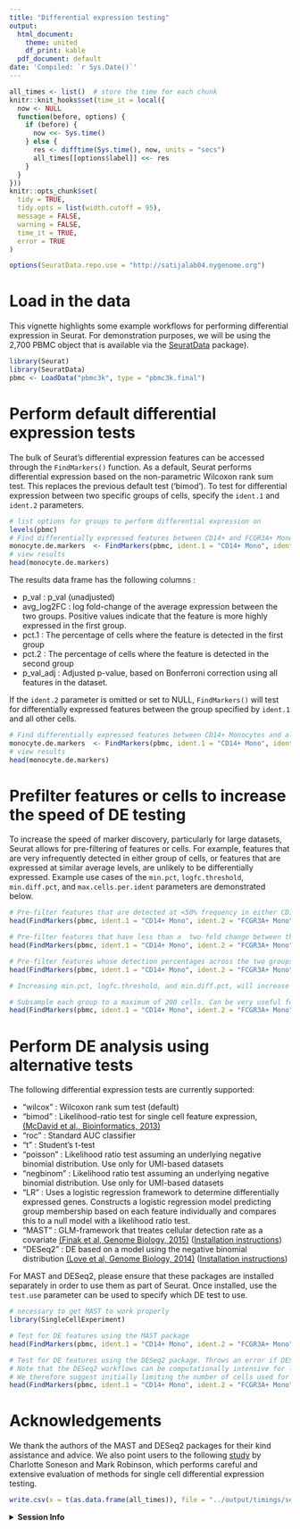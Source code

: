 ```yaml
---
title: "Differential expression testing"
output:
  html_document:
    theme: united
    df_print: kable
  pdf_document: default
date: 'Compiled: `r Sys.Date()`'
---
```


```r
all_times <- list()  # store the time for each chunk
knitr::knit_hooks$set(time_it = local({
  now <- NULL
  function(before, options) {
    if (before) {
      now <<- Sys.time()
    } else {
      res <- difftime(Sys.time(), now, units = "secs")
      all_times[[options$label]] <<- res
    }
  }
}))
knitr::opts_chunk$set(
  tidy = TRUE,
  tidy.opts = list(width.cutoff = 95),
  message = FALSE,
  warning = FALSE,
  time_it = TRUE,
  error = TRUE
)
```

```r
options(SeuratData.repo.use = "http://satijalab04.nygenome.org")
```

# Load in the data

This vignette highlights some example workflows for performing differential expression in Seurat. For demonstration purposes, we will be using the 2,700 PBMC object that is available via the [SeuratData](https://github.com/satijalab/seurat-data) package).

```r
library(Seurat)
library(SeuratData)
pbmc <- LoadData("pbmc3k", type = "pbmc3k.final")
```

# Perform default differential expression tests

The bulk of Seurat's differential expression features can be accessed through the `FindMarkers()` function.  As a default, Seurat performs differential expression based on the non-parametric Wilcoxon rank sum test. This replaces the previous default test ('bimod'). To test for differential expression between two specific groups of cells, specify the `ident.1` and `ident.2` parameters.

```r
# list options for groups to perform differential expression on
levels(pbmc)
# Find differentially expressed features between CD14+ and FCGR3A+ Monocytes
monocyte.de.markers  <- FindMarkers(pbmc, ident.1 = "CD14+ Mono", ident.2 = "FCGR3A+ Mono")
# view results
head(monocyte.de.markers)
```

The results data frame has the following columns : 

 * p_val : p_val (unadjusted)
 * avg_log2FC : log fold-change of the average expression between the two groups. Positive values indicate that the feature is more highly expressed in the first group.
 * pct.1 : The percentage of cells where the feature is detected in the first group
 * pct.2 : The percentage of cells where the feature is detected in the second group
 * p_val_adj : Adjusted p-value, based on Bonferroni correction using all features in the dataset.

If the `ident.2` parameter is omitted or set to NULL, `FindMarkers()` will test for differentially expressed features between the group specified by `ident.1` and all other cells.

```r
# Find differentially expressed features between CD14+ Monocytes and all other cells, only search for positive markers
monocyte.de.markers  <- FindMarkers(pbmc, ident.1 = "CD14+ Mono", ident.2 = NULL, only.pos = TRUE)
# view results
head(monocyte.de.markers)
```

# Prefilter features or cells to increase the speed of DE testing

To increase the speed of marker discovery, particularly for large datasets, Seurat allows for pre-filtering of features or cells. For example, features that are very infrequently detected in either group of cells, or features that are expressed at similar average levels, are unlikely to be differentially expressed. Example use cases of the `min.pct`, `logfc.threshold`, `min.diff.pct`, and `max.cells.per.ident` parameters are demonstrated below.

```r
# Pre-filter features that are detected at <50% frequency in either CD14+ Monocytes or FCGR3A+ Monocytes
head(FindMarkers(pbmc, ident.1 = "CD14+ Mono", ident.2 = "FCGR3A+ Mono", min.pct = 0.5))

# Pre-filter features that have less than a  two-fold change between the average expression of CD14+ Monocytes vs FCGR3A+ Monocytes
head(FindMarkers(pbmc, ident.1 = "CD14+ Mono", ident.2 = "FCGR3A+ Mono", logfc.threshold = log(2)))

# Pre-filter features whose detection percentages across the two groups are similar (within 0.25) 
head(FindMarkers(pbmc, ident.1 = "CD14+ Mono", ident.2 = "FCGR3A+ Mono", min.diff.pct = 0.25))

# Increasing min.pct, logfc.threshold, and min.diff.pct, will increase the speed of DE testing, but could also miss features that are prefiltered

# Subsample each group to a maximum of 200 cells. Can be very useful for large clusters, or computationally-intensive DE tests
head(FindMarkers(pbmc, ident.1 = "CD14+ Mono", ident.2 = "FCGR3A+ Mono", max.cells.per.ident = 200))
```

# Perform DE analysis using alternative tests

The following differential expression tests are currently supported:

 * "wilcox" : Wilcoxon rank sum test (default)
 * "bimod" : Likelihood-ratio test for single cell feature expression, [(McDavid et al., Bioinformatics, 2013)](https://www.ncbi.nlm.nih.gov/pubmed/23267174)
 * "roc" : Standard AUC classifier
 * "t" : Student's t-test
 * "poisson" : Likelihood ratio test assuming an underlying negative binomial distribution. Use only for UMI-based datasets
 * "negbinom" : Likelihood ratio test assuming an underlying negative binomial distribution. Use only for UMI-based datasets
 * "LR" : Uses a logistic regression framework to determine differentially expressed genes. Constructs a logistic regression model predicting group membership based on each feature individually and compares this to a null model with a likelihood ratio test. 
 * "MAST" :  GLM-framework that treates cellular detection rate as a covariate [(Finak et al, Genome Biology, 2015)](https://www.ncbi.nlm.nih.gov/pmc/articles/PMC4676162/) ([Installation instructions](https://github.com/RGLab/MAST))
 * "DESeq2" :  DE based on a model using the negative binomial distribution [(Love et al, Genome Biology, 2014)](https://bioconductor.org/packages/release/bioc/html/DESeq2.html) ([Installation instructions](https://bioconductor.org/packages/release/bioc/html/DESeq2.html))
 
For MAST and DESeq2, please ensure that these packages are installed separately in order to use them as part of Seurat. Once installed, use the `test.use` parameter can be used to specify which DE test to use. 
 
```r
# necessary to get MAST to work properly
library(SingleCellExperiment)
```
 
```r
# Test for DE features using the MAST package
head(FindMarkers(pbmc, ident.1 = "CD14+ Mono", ident.2 = "FCGR3A+ Mono", test.use = "MAST"))

# Test for DE features using the DESeq2 package. Throws an error if DESeq2 has not already been installed
# Note that the DESeq2 workflows can be computationally intensive for large datasets, but are incompatible with some feature pre-filtering options
# We therefore suggest initially limiting the number of cells used for testing
head(FindMarkers(pbmc, ident.1 = "CD14+ Mono", ident.2 = "FCGR3A+ Mono", test.use = "DESeq2", max.cells.per.ident = 50))
```
 
# Acknowledgements

We thank the authors of the MAST and DESeq2 packages for their kind assistance and advice. We also point users to the following [study](https://www.nature.com/articles/nmeth.4612) by Charlotte Soneson and Mark Robinson, which performs careful and extensive evaluation of methods for single cell differential expression testing.

```r
write.csv(x = t(as.data.frame(all_times)), file = "../output/timings/seurat5_de_vignette_times.csv")
```

<details>
  <summary>**Session Info**</summary>
```r
sessionInfo()
```
</details>

